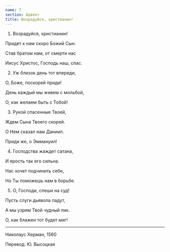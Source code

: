 ```yaml
---
name: 7
section: Адвент
title: Возрадуйся, христианин!
---
```


1. Возрадуйся, христианин!

Придет к нам скоро Божий Сын.

Став братом нам, от смерти нас

Иисус Христос, Господь наш, спас.


2. Уж близок день тот впереди,

О, Боже, поскорей приди!

День каждый мы живем с мольбой,

О, как желаем быть с Тобой!


3. Рукой спасенные Твоей,

Ждем Сына Твоего скорей.

О Нем сказал нам Даниил.

Приди же, о Эммануил!


4. Господства жаждет сатана,

И ярость так его сильна.

Нас хочет подчинить себе,

Но Ты поможешь нам в борьбе.


5. О, Господи, спеши на суд!

Пусть слуги дьявола падут,

А мы узрим Твой чудный лик.

О, как блажен тот будет миг!

***

Николаус Херман, 1560

Перевод: Ю. Высоцкая